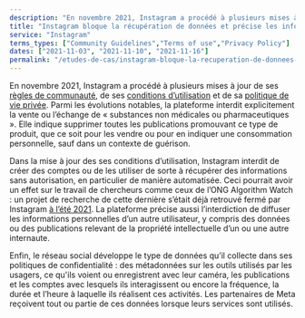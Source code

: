 ```yaml
---
description: "En novembre 2021, Instagram a procédé à plusieurs mises à jour de ses règles de communauté, de ses conditions d’utilisation et de sa politique de vie privée."
title: "Instagram bloque la récupération de données et précise les informations qu’elle récupère"
service: "Instagram"
terms_types: ["Community Guidelines","Terms of use","Privacy Policy"]
dates: ["2021-11-03", "2021-11-10", "2021-11-16"]
permalink: "/etudes-de-cas/instagram-bloque-la-recuperation-de-donnees-et-precise-les-informations-quelle-recupere"
---
```


En novembre 2021, Instagram a procédé à plusieurs mises à jour de ses <a target="_blank" rel="noopener" href="https://github.com/OpenTermsArchive/contrib-versions/commit/9998cb21b69a222540491a81dd05be19a9785891">règles de communauté</a>, de ses <a target="_blank" rel="noopener" href="https://github.com/OpenTermsArchive/contrib-versions/commit/9aaf5dbfc3b34d45d640b0c7f96dce3598c7bcd2">conditions d’utilisation</a> et de sa <a  target="_blank" rel="noopener" href="https://github.com/OpenTermsArchive/contrib-versions/commit/927ceba3865d79cd1b123d9f4b9928b8e997070c">politique de vie privée</a>. Parmi les évolutions notables, la plateforme interdit explicitement la vente ou l’échange de « substances non médicales ou pharmaceutiques ». Elle indique supprimer toutes les publications promouvant ce type de produit, que ce soit pour les vendre ou pour en indiquer une consommation personnelle, sauf dans un contexte de guérison.

Dans la mise à jour des ses conditions d’utilisation, Instagram interdit de créer des comptes ou de les utiliser de sorte à récupérer des informations sans autorisation, en particulier de manière automatisée. Ceci pourrait avoir un effet sur le travail de chercheurs comme ceux de l’ONG Algorithm Watch : un projet de recherche de cette dernière s’était déjà retrouvé fermé par Instagram <a  target="_blank" rel="noopener" href="https://algorithmwatch.org/en/instagram-research-shut-down-by-facebook/">à l’été 2021</a>. La plateforme précise aussi l’interdiction de diffuser les informations personnelles d’un autre utilisateur, y compris des données ou des publications relevant de la propriété intellectuelle d’un ou une autre internaute.

Enfin, le réseau social développe le type de données qu’il collecte dans ses politiques de confidentialité : des métadonnées sur les outils utilisés par les usagers, ce qu'ils voient ou enregistrent avec leur caméra, les publications et les comptes avec lesquels ils interagissent ou encore la fréquence, la durée et l’heure à laquelle ils réalisent ces activités. Les partenaires de Meta reçoivent tout ou partie de ces données lorsque leurs services sont utilisés.

